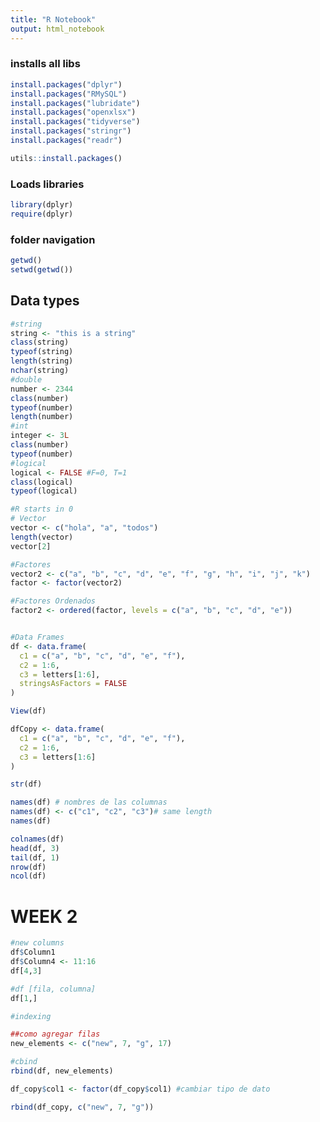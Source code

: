 ```yaml
---
title: "R Notebook"
output: html_notebook
---
```


### installs all libs
```R
install.packages("dplyr")
install.packages("RMySQL")
install.packages("lubridate")
install.packages("openxlsx")
install.packages("tidyverse")
install.packages("stringr")
install.packages("readr")

utils::install.packages()
```
### Loads libraries
```R
library(dplyr)
require(dplyr)
```

### folder navigation
```R
getwd()
setwd(getwd())
```

## Data types
```R
#string
string <- "this is a string"
class(string)
typeof(string)
length(string)
nchar(string)
#double
number <- 2344
class(number)
typeof(number)
length(number)
#int
integer <- 3L
class(number)
typeof(number)
#logical
logical <- FALSE #F=0, T=1
class(logical)
typeof(logical)

#R starts in 0
# Vector
vector <- c("hola", "a", "todos")
length(vector)
vector[2] 

#Factores
vector2 <- c("a", "b", "c", "d", "e", "f", "g", "h", "i", "j", "k")
factor <- factor(vector2)

#Factores Ordenados
factor2 <- ordered(factor, levels = c("a", "b", "c", "d", "e"))


#Data Frames
df <- data.frame(
  c1 = c("a", "b", "c", "d", "e", "f"),
  c2 = 1:6,
  c3 = letters[1:6],
  stringsAsFactors = FALSE
)

View(df)

dfCopy <- data.frame(
  c1 = c("a", "b", "c", "d", "e", "f"),
  c2 = 1:6,
  c3 = letters[1:6]
)

str(df)

names(df) # nombres de las columnas
names(df) <- c("c1", "c2", "c3")# same length
names(df)

colnames(df)
head(df, 3)
tail(df, 1)
nrow(df)
ncol(df)

```



# WEEK 2

```r
#new columns
df$Column1
df$Column4 <- 11:16
df[4,3]

#df [fila, columna]
df[1,]

#indexing

##como agregar filas
new_elements <- c("new", 7, "g", 17)

#cbind
rbind(df, new_elements)

df_copy$col1 <- factor(df_copy$col1) #cambiar tipo de dato

rbind(df_copy, c("new", 7, "g"))
```